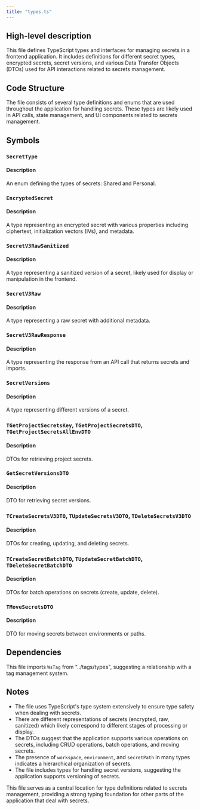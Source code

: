 ```yaml
---
title: "types.ts"
---
```


## High-level description
This file defines TypeScript types and interfaces for managing secrets in a frontend application. It includes definitions for different secret types, encrypted secrets, secret versions, and various Data Transfer Objects (DTOs) used for API interactions related to secrets management.

## Code Structure
The file consists of several type definitions and enums that are used throughout the application for handling secrets. These types are likely used in API calls, state management, and UI components related to secrets management.

## Symbols

### `SecretType`
#### Description
An enum defining the types of secrets: Shared and Personal.

### `EncryptedSecret`
#### Description
A type representing an encrypted secret with various properties including ciphertext, initialization vectors (IVs), and metadata.

### `SecretV3RawSanitized`
#### Description
A type representing a sanitized version of a secret, likely used for display or manipulation in the frontend.

### `SecretV3Raw`
#### Description
A type representing a raw secret with additional metadata.

### `SecretV3RawResponse`
#### Description
A type representing the response from an API call that returns secrets and imports.

### `SecretVersions`
#### Description
A type representing different versions of a secret.

### `TGetProjectSecretsKey`, `TGetProjectSecretsDTO`, `TGetProjectSecretsAllEnvDTO`
#### Description
DTOs for retrieving project secrets.

### `GetSecretVersionsDTO`
#### Description
DTO for retrieving secret versions.

### `TCreateSecretsV3DTO`, `TUpdateSecretsV3DTO`, `TDeleteSecretsV3DTO`
#### Description
DTOs for creating, updating, and deleting secrets.

### `TCreateSecretBatchDTO`, `TUpdateSecretBatchDTO`, `TDeleteSecretBatchDTO`
#### Description
DTOs for batch operations on secrets (create, update, delete).

### `TMoveSecretsDTO`
#### Description
DTO for moving secrets between environments or paths.

## Dependencies
This file imports `WsTag` from "../tags/types", suggesting a relationship with a tag management system.

## Notes
- The file uses TypeScript's type system extensively to ensure type safety when dealing with secrets.
- There are different representations of secrets (encrypted, raw, sanitized) which likely correspond to different stages of processing or display.
- The DTOs suggest that the application supports various operations on secrets, including CRUD operations, batch operations, and moving secrets.
- The presence of `workspace`, `environment`, and `secretPath` in many types indicates a hierarchical organization of secrets.
- The file includes types for handling secret versions, suggesting the application supports versioning of secrets.

This file serves as a central location for type definitions related to secrets management, providing a strong typing foundation for other parts of the application that deal with secrets.